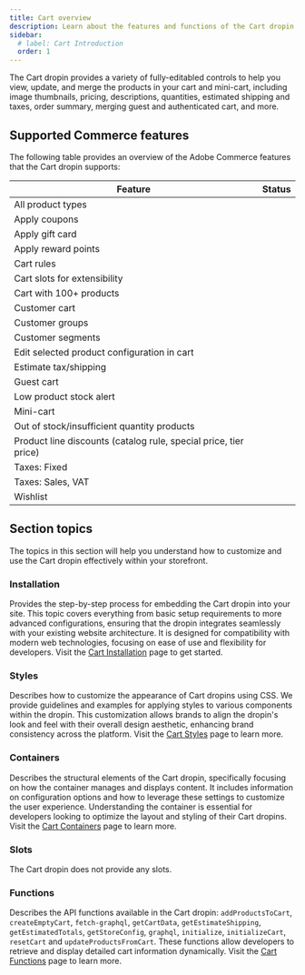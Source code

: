 ```yaml
---
title: Cart overview
description: Learn about the features and functions of the Cart dropin.
sidebar:
  # label: Cart Introduction
  order: 1
---
```



The Cart dropin provides a variety of fully-editabled controls to help you view, update, and merge the products in your cart and mini-cart, including image thumbnails, pricing, descriptions, quantities, estimated shipping and taxes, order summary, merging guest and authenticated cart, and more.

## Supported Commerce features

The following table provides an overview of the Adobe Commerce features that the Cart dropin supports:

| Feature                                                          | Status                                       |
| ---------------------------------------------------------------- | -------------------------------------------- |
| All product types                                                | <Badge text="Supported" variant="success" /> |
| Apply coupons                                                    | <Badge text="Roadmap" variant="note" />      |
| Apply gift card                                                  | <Badge text="API only" variant="tip" />      |
| Apply reward points                                              | <Badge text="API only" variant="tip" />      |
| Cart rules                                                       | <Badge text="Supported" variant="success" /> |
| Cart slots for extensibility                                     | <Badge text="Roadmap" variant="note" />      |
| Cart with 100+ products                                          | <Badge text="Roadmap" variant="note" />      |
| Customer cart                                                    | <Badge text="Supported" variant="success" /> |
| Customer groups                                                  | <Badge text="Supported" variant="success" /> |
| Customer segments                                                | <Badge text="Supported" variant="success" /> |
| Edit selected product configuration in cart                      | <Badge text="Supported" variant="success" /> |
| Estimate tax/shipping                                            | <Badge text="Supported" variant="success" /> |
| Guest cart                                                       | <Badge text="Supported" variant="success" /> |
| Low product stock alert                                          | <Badge text="Supported" variant="success" /> |
| Mini-cart                                                        | <Badge text="Supported" variant="success" /> |
| Out of stock/insufficient quantity products                      | <Badge text="Supported" variant="success" /> |
| Product line discounts (catalog rule, special price, tier price) | <Badge text="API only" variant="tip" />      |
| Taxes: Fixed                                                     | <Badge text="API only" variant="tip" />      |
| Taxes: Sales, VAT                                                | <Badge text="Supported" variant="success" /> |
| Wishlist                                                         | <Badge text="Roadmap" variant="note" />      |

## Section topics

The topics in this section will help you understand how to customize and use the Cart dropin effectively within your storefront.

### Installation

Provides the step-by-step process for embedding the Cart dropin into your site. This topic covers everything from basic setup requirements to more advanced configurations, ensuring that the dropin integrates seamlessly with your existing website architecture. It is designed for compatibility with modern web technologies, focusing on ease of use and flexibility for developers. Visit the [Cart Installation](/dropins/cart/cart-installation/) page to get started.

### Styles

Describes how to customize the appearance of Cart dropins using CSS. We provide guidelines and examples for applying styles to various components within the dropin. This customization allows brands to align the dropin's look and feel with their overall design aesthetic, enhancing brand consistency across the platform. Visit the [Cart Styles](/dropins/cart/cart-styles/) page to learn more.

### Containers

Describes the structural elements of the Cart dropin, specifically focusing on how the container manages and displays content. It includes information on configuration options and how to leverage these settings to customize the user experience. Understanding the container is essential for developers looking to optimize the layout and styling of their Cart dropins. Visit the [Cart Containers](/dropins/cart/cart-containers) page to learn more.

### Slots

The Cart dropin does not provide any slots.

### Functions

Describes the API functions available in the Cart dropin: `addProductsToCart`, `createEmptyCart`, `fetch-graphql`, `getCartData`, `getEstimateShipping`, `getEstimatedTotals`, `getStoreConfig`, `graphql`, `initialize`, `initializeCart`, `resetCart` and `updateProductsFromCart`. These functions allow developers to retrieve and display detailed cart information dynamically. Visit the [Cart Functions](/dropins/cart/cart-functions/) page to learn more.

